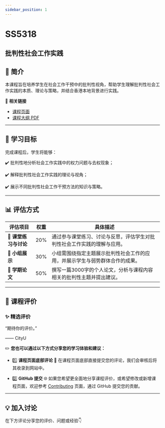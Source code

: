 ```yaml
---
sidebar_position: 1
---
```


# SS5318
## 批判性社会工作实践

## **📘 简介**
本课程旨在培养学生在社会工作干预中的批判性视角，帮助学生理解批判性社会工作实践的本质、理论与策略，并结合香港本地背景进行实践。

🔗 **相关链接**
- [课程页面](https://www.cityu.edu.hk/catalogue/pg/202425/course/SS5318.htm)
- [课程大纲 PDF](https://www.cityu.edu.hk/catalogue/pg/202425/course/SS5318.pdf)

---

## **🎯 学习目标**

完成课程后，学生将能够：

✔️ 批判性地分析社会工作实践中的权力问题与去权现象；

✔️ 解释批判性社会工作实践的理论与视角；

✔️ 展示不同批判性社会工作干预方法的知识与策略。

---

## **📊 评估方式**

| **评估项目**             | **权重** | **具体描述**                                                                                       |
|------------------------|---------|---------------------------------------------------------------------------------------------------|
| **💬 课堂练习与讨论**      | 20%     | 通过参与课堂练习、讨论与反思，评估学生对批判性社会工作实践的理解与应用。                                               |
| **🎤 小组展示**          | 30%     | 小组需围绕指定主题展示批判性社会工作的应用，并展示学生与弱势群体合作的成果。                                              |
| **📄 学期论文**          | 50%     | 撰写一篇3000字的个人论文，分析与课程内容相关的批判性主题并提出建议。                                                   |

---

## **💬 课程评价**

### ✨ **精选评价**
<div className={commentStyles.commentBox}>
    <p className={commentStyles.commentText}>
        “期待你的评价。”
    </p>
    <p className={commentStyles.commentAuthor}>—— CityU</p>
</div>

✏️ **您也可以通过以下方式分享您的学习体验和建议：**

- 1️⃣ **课程页面底部评论**
💬 在课程页面底部直接提交您的评论，我们会审核后将其收录到网站中。

- 2️⃣ **GitHub 提交**
🌐 如果您希望更全面地分享课程评价，或希望修改或新增课程页面，欢迎参考 [Contributing](https://penjc.github.io/cityU-navigator/contributing) 页面，通过 GitHub 提交您的贡献。

---

## **💡 加入讨论**

在下方评论分享您的评价、问题或经验👇
<Utterances />
